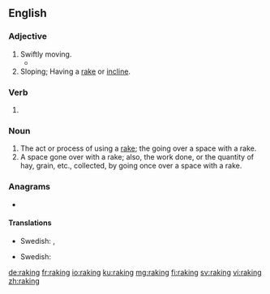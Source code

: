==English==

===Adjective===
{{en-adj}}

# Swiftly moving.
#* {{quote-journal
|date=January 25, 2011
|author=Paul Fletcher
|title=Arsenal 3 - 0 Ipswich (agg 3 - 1)
|work=BBC
|url=http://news.bbc.co.uk/sport2/hi/football/league_cup/9371217.stm
|page=
|passage=You could feel the relief after Bendtner collected Wilshere's '''raking''' pass before cutting inside Carlos Edwards and burying his shot beyond Fulop.}}
# Sloping; Having a [[rake]] or [[incline]].

===Verb===
{{head|en|present participle}}

# {{present participle of|rake|lang=en|nocat=1}}

===Noun===
{{en-noun}}

# The act or process of using a [[rake]]; the going over a space with a rake.
# A space gone over with a rake; also, the work done, or the quantity of hay, grain, etc., collected, by going once over a space with a rake.

===Anagrams===
* {{l|en|kangri}}

====Translations====
{{trans-top|act of using a rake}}
{{trans-mid}}
* Swedish: {{t|sv|krattning|c}}, {{t+|sv|krattande|n}}
{{trans-bottom}}
{{trans-top|space gone over with a rake}}
{{trans-mid}}
* Swedish: {{t+|sv|krattad|alt=det krattade}}
{{trans-bottom}}

[[de:raking]]
[[fr:raking]]
[[io:raking]]
[[ku:raking]]
[[mg:raking]]
[[fi:raking]]
[[sv:raking]]
[[vi:raking]]
[[zh:raking]]